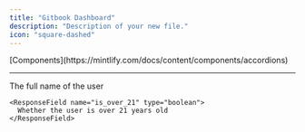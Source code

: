 ```yaml
---
title: "Gitbook Dashboard"
description: "Description of your new file."
icon: "square-dashed"
---
```


<Accordion title="Test Accordion">
  [Components](https://mintlify.com/docs/content/components/accordions)
</Accordion>

***

<ResponseField name="user" type="User Object">
  <Expandable title="Expandable Example">
    <ResponseField name="full_name" type="string">
      The full name of the user
    </ResponseField>

    <ResponseField name="is_over_21" type="boolean">
      Whether the user is over 21 years old
    </ResponseField>
  </Expandable>
</ResponseField>
